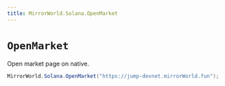 ```yaml
---
title: MirrorWorld.Solana.OpenMarket
---
```


# `OpenMarket`
Open market page on native.

```csharp
MirrorWorld.Solana.OpenMarket("https://jump-devnet.mirrorWorld.fun");
```